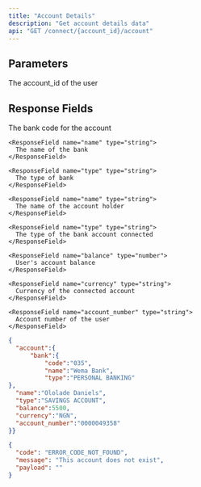 ```yaml
---
title: "Account Details"
description: "Get account details data"
api: "GET /connect/{account_id}/account"
---
```


## Parameters

<ParamField path="account_id" type="string" required>
  The account_id of the user
</ParamField>

## Response Fields

<ResponseField name="account" type="Object">
  <Expandable title="properties">
    <ResponseField name="bank" type="Object">
  <Expandable title="properties">
    <ResponseField name="code" type="string">
      The bank code for the account
    </ResponseField>

    <ResponseField name="name" type="string">
      The name of the bank
    </ResponseField>

    <ResponseField name="type" type="string">
      The type of bank
    </ResponseField>
  </Expandable>
</ResponseField>

    <ResponseField name="name" type="string">
      The name of the account holder
    </ResponseField>

    <ResponseField name="type" type="string">
      The type of the bank account connected
    </ResponseField>
    
    <ResponseField name="balance" type="number">
      User's account balance
    </ResponseField>
    
    <ResponseField name="currency" type="string">
      Currency of the connected account
    </ResponseField>
  
    <ResponseField name="account_number" type="string">
      Account number of the user
    </ResponseField>
  </Expandable>
</ResponseField>

<ResponseExample>

```json Status 200
{
  "account":{
      "bank":{
          "code":"035",
          "name":"Wema Bank",
          "type":"PERSONAL BANKING"
},
  "name":"Ololade Daniels",
  "type":"SAVINGS ACCOUNT",
  "balance":5500,
  "currency":"NGN",
  "account_number":"0000049358"
}}
```

```json Status 404
{
  "code": "ERROR_CODE_NOT_FOUND",
  "message": "This account does not exist",
  "payload": ""
}
```

</ResponseExample>
